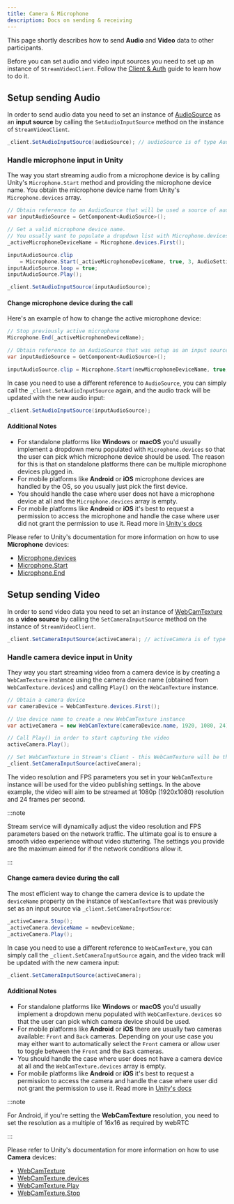 ```yaml
---
title: Camera & Microphone
description: Docs on sending & receiving 
---
```


This page shortly describes how to send **Audio** and **Video** data to other participants.

Before you can set audio and video input sources you need to set up an instance of `StreamVideoClient`. Follow the [Client & Auth](../03-guides/01-client-auth.mdx) guide to learn how to do it.

## Setup sending Audio

In order to send audio data you need to set an instance of [AudioSource](https://docs.unity3d.com/ScriptReference/AudioSource.html) as an **input source** by calling the `SetAudioInputSource` method on the instance of `StreamVideoClient`.

```csharp
_client.SetAudioInputSource(audioSource); // audioSource is of type AudioSource
```

### Handle microphone input in Unity

The way you start streaming audio from a microphone device is by calling Unity's `Microphone.Start` method and providing the microphone device name.
You obtain the microphone device name from Unity's `Microphone.devices` array.

```csharp
// Obtain reference to an AudioSource that will be used a source of audio
var inputAudioSource = GetComponent<AudioSource>();

// Get a valid microphone device name.
// You usually want to populate a dropdown list with Microphone.devices so that the user can pick which device should be used
_activeMicrophoneDeviceName = Microphone.devices.First();

inputAudioSource.clip
    = Microphone.Start(_activeMicrophoneDeviceName, true, 3, AudioSettings.outputSampleRate);
inputAudioSource.loop = true;
inputAudioSource.Play();

_client.SetAudioInputSource(inputAudioSource);
```

#### Change microphone device during the call

Here's an example of how to change the active microphone device:

```csharp
// Stop previously active microphone
Microphone.End(_activeMicrophoneDeviceName);

// Obtain reference to an AudioSource that was setup as an input source
var inputAudioSource = GetComponent<AudioSource>();

inputAudioSource.clip = Microphone.Start(newMicrophoneDeviceName, true, 3, AudioSettings.outputSampleRate);
```

In case you need to use a different reference to `AudioSource`, you can simply call the `_client.SetAudioInputSource` again, and the audio track will be updated with the new audio input:
```csharp
_client.SetAudioInputSource(inputAudioSource);
```

#### Additional Notes

- For standalone platforms like **Windows** or **macOS** you'd usually implement a dropdown menu populated with `Microphone.devices` so that the user can pick which microphone device should be used. The reason for this is that on standalone platforms there can be multiple microphone devices plugged in.
- For mobile platforms like **Android** or **iOS** microphone devices are handled by the OS, so you usually just pick the first device.
- You should handle the case where user does not have a microphone device at all and the `Microphone.devices` array is empty.
- For mobile platforms like **Android** or **iOS** it's best to request a permission to access the microphone and handle the case where user did not grant the permission to use it. Read more in [Unity's docs](https://docs.unity3d.com/ScriptReference/Application.RequestUserAuthorization.html)

Please refer to Unity's documentation for more information on how to use **Microphone** devices:
* [Microphone.devices](https://docs.unity3d.com/ScriptReference/Microphone-devices.html)
* [Microphone.Start](https://docs.unity3d.com/ScriptReference/Microphone.Start.html)
* [Microphone.End](https://docs.unity3d.com/ScriptReference/Microphone.End.html)

## Setup sending Video

In order to send video data you need to set an instance of [WebCamTexture](https://docs.unity3d.com/ScriptReference/WebCamTexture.html) as a **video source** by calling the `SetCameraInputSource` method on the instance of `StreamVideoClient`.

```csharp
_client.SetCameraInputSource(activeCamera); // activeCamera is of type WebCamTexture
```

### Handle camera device input in Unity

They way you start streaming video from a camera device is by creating a `WebCamTexture` instance using the camera device name (obtained from `WebCamTexture.devices`) and calling `Play()` on the `WebCamTexture` instance.

```csharp
// Obtain a camera device
var cameraDevice = WebCamTexture.devices.First();

// Use device name to create a new WebCamTexture instance
var activeCamera = new WebCamTexture(cameraDevice.name, 1920, 1080, 24);

// Call Play() in order to start capturing the video
activeCamera.Play();

// Set WebCamTexture in Stream's Client - this WebCamTexture will be the video source in video calls
_client.SetCameraInputSource(activeCamera);
```

The video resolution and FPS parameters you set in your `WebCamTexture` instance will be used for the video publishing settings. In the above example, the video will aim to be streamed at 1080p (1920x1080) resolution and 24 frames per second.

:::note

Stream service will dynamically adjust the video resolution and FPS parameters based on the network traffic. The ultimate goal is to ensure a smooth video experience without video stuttering. The settings you provide are the maximum aimed for if the network conditions allow it.

:::

#### Change camera device during the call

The most efficient way to change the camera device is to update the `deviceName` property on the instance of `WebCamTexture` that was previously set as an input source via `_client.SetCameraInputSource`:

```csharp
_activeCamera.Stop();
_activeCamera.deviceName = newDeviceName;
_activeCamera.Play();
```

In case you need to use a different reference to `WebCamTexture`, you can simply call the `_client.SetCameraInputSource` again, and the video track will be updated with the new camera input:
```csharp
_client.SetCameraInputSource(activeCamera);
```

#### Additional Notes

- For standalone platforms like **Windows** or **macOS** you'd usually implement a dropdown menu populated with `WebCamTexture.devices` so that the user can pick which camera device should be used.
- For mobile platforms like **Android** or **iOS** there are usually two cameras available: `Front` and `Back` cameras. Depending on your use case you may either want to automatically select the `Front` camera or allow user to toggle between the `Front` and the `Back` cameras.
- You should handle the case where user does not have a camera device at all and the `WebCamTexture.devices` array is empty.
- For mobile platforms like **Android** or **iOS** it's best to request a permission to access the camera and handle the case where user did not grant the permission to use it. Read more in [Unity's docs](https://docs.unity3d.com/ScriptReference/Application.RequestUserAuthorization.html)

:::note

For Android, if you're setting the **WebCamTexture** resolution, you need to set the resolution as a multiple of 16x16 as required by webRTC

:::

Please refer to Unity's documentation for more information on how to use **Camera** devices:
* [WebCamTexture](https://docs.unity3d.com/ScriptReference/WebCamTexture.html)
* [WebCamTexture.devices](https://docs.unity3d.com/ScriptReference/WebCamTexture-devices.html)
* [WebCamTexture.Play](https://docs.unity3d.com/ScriptReference/WebCamTexture.Play.html)
* [WebCamTexture.Stop](https://docs.unity3d.com/ScriptReference/WebCamTexture.Stop.html)